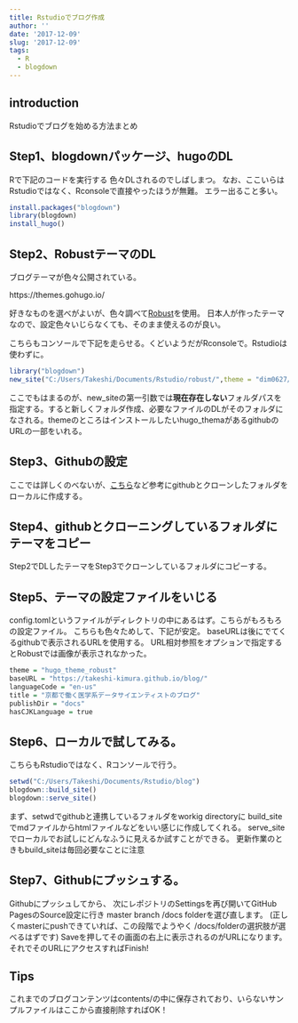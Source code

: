 ```yaml
---
title: Rstudioでブログ作成
author: ''
date: '2017-12-09'
slug: '2017-12-09'
tags:
  - R
  - blogdown
---
```


## introduction

Rstudioでブログを始める方法まとめ

## Step1、blogdownパッケージ、hugoのDL

Rで下記のコードを実行する
色々DLされるのでしばしまつ。
なお、ここいらはRstudioではなく、Rconsoleで直接やったほうが無難。
エラー出ること多い。

```r
install.packages("blogdown")
library(blogdown)
install_hugo()
```

## Step2、RobustテーマのDL

ブログテーマが色々公開されている。

https://themes.gohugo.io/

好きなものを選べがよいが、色々調べて[Robust](https://themes.gohugo.io/robust/)を使用。
日本人が作ったテーマなので、設定色々いじらなくても、そのまま使えるのが良い。

こちらもコンソールで下記を走らせる。くどいようだがRconsoleで。Rstudioは使わずに。

```r
library("blogdown")
new_site("C:/Users/Takeshi/Documents/Rstudio/robust/",theme = "dim0627/hugo_theme_robust")
```

ここでもはまるのが、new_siteの第一引数では**現在存在しない**フォルダパスを指定する。すると新しくフォルダ作成、必要なファイルのDLがそのフォルダになされる。themeのところはインストールしたいhugo_themaがあるgithubのURLの一部をいれる。

## Step3、Githubの設定

ここでは詳しくのべないが、[こちら](https://qiita.com/masato_t/items/7bbfa74f8de0dc06c91c)など参考にgithubとクローンしたフォルダをローカルに作成する。

## Step4、githubとクローニングしているフォルダにテーマをコピー

Step2でDLしたテーマをStep3でクローンしているフォルダにコピーする。

## Step5、テーマの設定ファイルをいじる

config.tomlというファイルがディレクトリの中にあるはず。こちらがもろもろの設定ファイル。
こちらも色々ためして、下記が安定。
baseURLは後にでてくるgithubで表示されるURLを使用する。
URL相対参照をオプションで指定するとRobustでは画像が表示されなかった。


```r
theme = "hugo_theme_robust"
baseURL = "https://takeshi-kimura.github.io/blog/"
languageCode = "en-us"
title = "京都で働く医学系データサイエンティストのブログ"
publishDir = "docs"
hasCJKLanguage = true
```

## Step6、ローカルで試してみる。

こちらもRstudioではなく、Rコンソールで行う。

```r
setwd("C:/Users/Takeshi/Documents/Rstudio/blog")
blogdown::build_site()
blogdown::serve_site()
```

まず、setwdでgithubと連携しているフォルダをworkig directoryに
build_siteでmdファイルからhtmlファイルなどをいい感じに作成してくれる。
serve_siteでローカルでお試しにどんなふうに見えるか試すことができる。
更新作業のときもbuild_siteは毎回必要なことに注意

## Step7、Githubにプッシュする。

Githubにプッシュしてから、
次にレポジトリのSettingsを再び開いてGitHub PagesのSource設定に行き
master branch /docs folderを選び直します。
(正しくmasterにpushできていれば、この段階でようやく
/docs/folderの選択肢が選べるはずです)
Saveを押してその画面の右上に表示されるのがURLになります。
それでそのURLにアクセスすればFinish!

## Tips

これまでのブログコンテンツはcontents/の中に保存されており、いらないサンプルファイルはここから直接削除すればOK！



